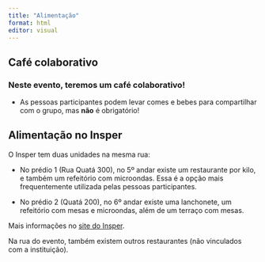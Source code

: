 ```yaml
---
title: "Alimentação"
format: html
editor: visual
---
```


## Café colaborativo

### Neste evento, teremos um café colaborativo!

-   As pessoas participantes podem levar comes e bebes para compartilhar com o grupo, mas **não** é obrigatório!

## Alimentação no Insper

O Insper tem duas unidades na mesma rua:

-   No prédio 1 (Rua Quatá 300), no 5º andar existe um restaurante por kilo, e também um refeitório com microondas. Essa é a opção mais frequentemente utilizada pelas pessoas participantes.

-   No prédio 2 (Quatá 200), no 6º andar existe uma lanchonete, um refeitório com mesas e microondas, além de um terraço com mesas.

Mais informações no [site do Insper](https://www.insper.edu.br/campus/mapa-dos-andares/).


Na rua do evento, também existem outros restaurantes (não vinculados com a instituição).
